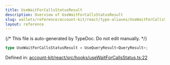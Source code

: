 ```yaml
---
title: UseWaitForCallsStatusResult
description: Overview of UseWaitForCallsStatusResult
slug: wallets/reference/account-kit/react/type-aliases/UseWaitForCallsStatusResult
layout: reference
---
```


{/* This file is auto-generated by TypeDoc. Do not edit manually. */}

```ts
type UseWaitForCallsStatusResult = UseQueryResult<QueryResult>;
```

Defined in: [account-kit/react/src/hooks/useWaitForCallsStatus.ts:22](https://github.com/alchemyplatform/aa-sdk/blob/dc58c113ff1eeb06d4b3f76c505cbbaad47db8fc/account-kit/react/src/hooks/useWaitForCallsStatus.ts#L22)
